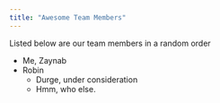 ```yaml
---
title: "Awesome Team Members"
---
```


Listed below are our team members in a random order

* Me, Zaynab
* Robin
  * Durge, under consideration
  * Hmm, who else.